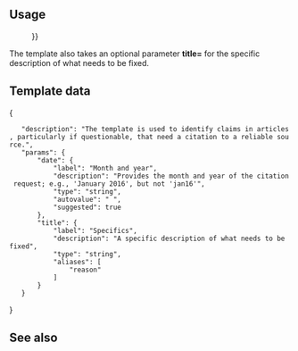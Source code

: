 {{Documentation subpage}}
<!-- Categories and interwikis go at the bottom of this page. -->

== Usage ==
: {{Tlx|how|date{{=}}{{CURRENTMONTHNAME}} {{CURRENTYEAR}}}}

The template also takes an optional parameter '''title=''' for the specific description of what needs to be fixed.

== Template data ==

{{TemplateDataHeader}}
<templatedata>
{
	"description": "The template is used to identify claims in articles, particularly if questionable, that need a citation to a reliable source.",
	"params": {
		"date": {
			"label": "Month and year",
			"description": "Provides the month and year of the citation request; e.g., 'January 2016', but not 'jan16'",
			"type": "string",
			"autovalue": "{{subst:CURRENTMONTHNAME}} {{subst:CURRENTYEAR}}",
			"suggested": true
		},
		"title": {
			"label": "Specifics",
			"description": "A specific description of what needs to be fixed",
			"type": "string",
			"aliases": [
				"reason"
			]
		}
	}
}
</templatedata>


== See also ==
{{Inline tags}}

<includeonly>{{Sandbox other||
<!-- Categories and interwikis go here: -->
[[Category:Inline cleanup templates]]
}}</includeonly>